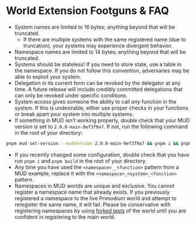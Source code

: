 # World Extension Footguns & FAQ

- System names are limited to 16 bytes; anything beyond that will be truncated.
  - If there are multiple systems with the same registered name (due to truncation), your systems may experience divergent behavior.
- Namespace names are limited to 14 bytes; anything beyond that will be truncated.
- Systems should be stateless! If you need to store state, use a table in the namespace.
  If you do not follow this convention, adversaries may be able to exploit your system.
- Delegation in its current form can be revoked by the delegator
  at any time. A future release will include credibly committed delegations that can
  only be revoked under specific conditions.
- System access gives someone the ability to call _any_ function in the system. If this is undesirable, either use proper
  checks in your functions or break apart your system into multiple systems.
- If something in MUD isn't working properly, double check that your MUD version is set to `2.0.0-main-9ef3f9a7`.
  If not, run the following command in the root of your directory:

```bash copy
pnpm mud set-version --mudVersion 2.0.0-main-9ef3f9a7 && pnpm i && pnpm build
```

- If you recently changed some configuration, double check that you have run `pnpm i` and `pnpm build` in the root of your directory.
- Any time you have used the `<namespace>__<function>` pattern from a MUD example, replace it with the `<namespace>_<system>_<function>` pattern.
- Namespaces in MUD worlds are unique and exclusive. You cannot register a namespace name that already exists. If you previously registered a namespace to the live Primodium world and attempt to reregister the same name, it will fail. Please be conservative with registering namespaces by using [forked tests](./testing.mdx) of the world until you are confident in registering to the main world.

